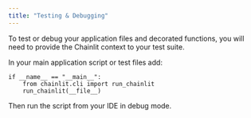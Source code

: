 ```yaml
---
title: "Testing & Debugging"
---
```


To test or debug your application files and decorated functions, you will need to provide the Chainlit context to your test suite. 

In your main application script or test files add:

```
if __name__ == "__main__":
    from chainlit.cli import run_chainlit
    run_chainlit(__file__)
```

Then run the script from your IDE in debug mode. 

